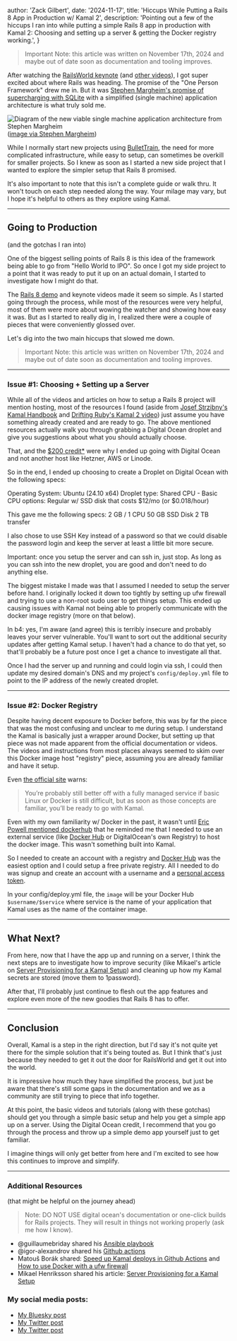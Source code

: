 
  author: 'Zack Gilbert',
  date: '2024-11-17',
  title: 'Hiccups While Putting a Rails 8 App in Production w/ Kamal 2',
  description:
    'Pointing out a few of the hiccups I ran into while putting a simple Rails 8 app in production with Kamal 2: Choosing and setting up a server & getting the Docker registry working.',
}



> Important Note: this article was written on November 17th, 2024 and maybe out of date soon as documentation and tooling improves.


After watching the [RailsWorld keynote](https://www.youtube.com/watch?v=-cEn_83zRFw) (and [other videos](https://www.youtube.com/playlist?list=PLHFP2OPUpCeb182aDN5cKZTuyjn3Tdbqx)), I got super excited about where Rails was heading. The promise of the "One Person Framework" drew me in. But it was [Stephen Margheim's promise of supercharging with SQLite](https://www.youtube.com/watch?v=wFUy120Fts8&t=0s) with a simplified (single machine) application architecture is what truly sold me.

![Diagram of the new viable single machine application architecture from Stephen Margheim](https://fractaledmind.github.io/images/railsworld-2024/012.png)
([image via Stephen Margheim](https://fractaledmind.github.io/2024/10/16/sqlite-supercharges-rails/?utm_source=zackgilbert&ref=zackgilbert.com))

While I normally start new projects using [BulletTrain](https://bullettrain.co), the need for more complicated infrastructure, while easy to setup, can sometimes be overkill for smaller projects. So I knew as soon as I started a new side project that I wanted to explore the simpler setup that Rails 8 promised.

It's also important to note that this isn't a complete guide or walk thru. It won't touch on each step needed along the way. Your milage may vary, but I hope it's helpful to others as they explore using Kamal.


---

## Going to Production
(and the gotchas I ran into)

One of the biggest selling points of Rails 8 is this idea of the framework being able to go from "Hello World to IPO". So once I got my side project to a point that it was ready to put it up on an actual domain, I started to investigate how I might do that.

The [Rails 8 demo](https://www.youtube.com/watch?v=X_Hw9P1iZfQ) and keynote videos made it seem so simple. As I started going through the process, while most of the resources were very helpful, most of them were more about wowing the watcher and showing how easy it was.  But as I started to really dig in, I realized there were a couple of pieces that were conveniently glossed over.

Let's dig into the two main hiccups that slowed me down.

> Important Note: this article was written on November 17th, 2024 and maybe out of date soon as documentation and tooling improves.

---

### Issue #1: Choosing + Setting up a Server

While all of the videos and articles on how to setup a Rails 8 project will mention hosting, most of the resources I found (aside from [Josef Strzibny's Kamal Handbook](https://rails.market/projects/kamal-handbook) and [Drifting Ruby's Kamal 2 video](https://www.youtube.com/watch?v=ZXX0lZN6dbc)) just assume you have something already created and are ready to go. The above mentioned resources actually walk you through grabbing a Digital Ocean droplet and give you suggestions about what you should actually choose.

That, and the [$200 credit*](https://cloud.digitalocean.com/registrations/new?refcode=f6fcd01aaffb) were why I ended up going with Digital Ocean and not another host like Hetzner, AWS or Linode.

So in the end, I ended up choosing to create a Droplet on Digital Ocean with the following specs:

Operating System: Ubuntu (24.10 x64)
Droplet type: Shared CPU - Basic
CPU options: Regular w/ SSD disk that costs $12/mo (or $0.018/hour)

This gave me the following specs:
2 GB / 1 CPU
50 GB SSD Disk
2 TB transfer

I also chose to use SSH Key instead of a password so that we could disable the password login and keep the server at least a little bit more secure.


Important: once you setup the server and can ssh in, just stop. As long as you can ssh into the new droplet, you are good and don't need to do anything else.


The biggest mistake I made was that I assumed I needed to setup the server before hand. I originally locked it down too tightly by setting up ufw firewall and trying to use a non-root sudo user to get things setup. This ended up causing issues with Kamal not being able to properly communicate with the docker image registry (more on that below).

In b4: yes, I'm aware (and agree) this is terribly insecure and probably leaves your server vulnerable. You'll want to sort out the additional security updates after getting Kamal setup. I haven't had a chance to do that yet, so that'll probably be a future post once I get a chance to investigate all that. 


Once I had the server up and running and could login via ssh, I could then update my desired domain's DNS and my project's `config/deploy.yml` file to point to the IP address of the newly created droplet.

---

### Issue #2: Docker Registry

Despite having decent exposure to Docker before, this was by far the piece that was the most confusing and unclear to me during setup. I understand the Kamal is basically just a wrapper around Docker, but setting up that piece was not made apparent from the official documentation or videos. The videos and instructions from most places always seemed to skim over this Docker image host "registry" piece, assuming you are already familiar and have it setup.

Even [the official site](https://kamal-deploy.org/) warns:
> You’re probably still better off with a fully managed service if basic Linux or Docker is still difficult, but as soon as those concepts are familiar, you’ll be ready to go with Kamal.


Even with my own familiarity w/ Docker in the past, it wasn't until [Eric Powell mentioned dockerhub](https://x.com/powell_eric/status/1857901400010678428) that he reminded me that I needed to use an external service (like [Docker Hub](https://hub.docker.com) or DigitalOcean's own Registry) to host the docker image. This wasn't something built into Kamal.

So I needed to create an account with a registry and [Docker Hub](https://hub.docker.com) was the easiest option and I could setup a free private registry. All I needed to do was signup and create an account with a username and a [personal access token](https://app.docker.com/settings/personal-access-tokens).

In your config/deploy.yml file, the `image` will be your Docker Hub `$username/$service` where service is the name of your application that Kamal uses as the name of the container image.

---

## What Next?

From here, now that I have the app up and running on a server, I think the next steps are to investigate how to improve security (like Mikael's article on [Server Provisioning for a Kamal Setup](https://mhenrixon.com/articles/server-provisioning-for-a-kamal-setup)) and cleaning up how my Kamal secrets are stored (move them to 1password).

After that, I'll probably just continue to flesh out the app features and explore even more of the new goodies that Rails 8 has to offer.

---

## Conclusion

Overall, Kamal is a step in the right direction, but I'd say it's not quite yet there for the simple solution that it's being touted as. But I think that's just because they needed to get it out the door for RailsWorld and get it out into the world.

It is impressive how much they have simplified the process, but just be aware that there's still some gaps in the documentation and we as a community are still trying to piece that info together.

At this point, the basic videos and tutorials (along with these gotchas) should get you through a simple basic setup and help you get a simple app up on a server. Using the Digital Ocean credit, I recommend that you go through the process and throw up a simple demo app yourself just to get familiar.

I imagine things will only get better from here and I'm excited to see how this continues to improve and simplify.

---

### Additional Resources
(that might be helpful on the journey ahead)


> Note: DO NOT USE digital ocean's documentation or one-click builds for Rails projects. They will result in things not working properly (ask me how I know).

* @guillaumebriday shared his [Ansible playbook](https://x.com/guillaumebriday/status/1858225006762660344)
* @igor-alexandrov shared his [Github actions](https://x.com/igor_alexandrov/status/1857965557909258733)
* Matouš Borák shared: [Speed up Kamal deploys in Github Actions](https://dev.to/nejremeslnici/speed-up-kamal-deploys-in-github-actions-oh0) and [How to use Docker with a ufw firewall](https://www.howtogeek.com/devops/how-to-use-docker-with-a-ufw-firewall/)
* Mikael Henriksson shared his article: [Server Provisioning for a Kamal Setup](https://mhenrixon.com/articles/server-provisioning-for-a-kamal-setup)

### My social media posts:
* [My Bluesky post](https://bsky.app/profile/zackgilbert.com/post/3lb3lcgnj5c27)
* [My Twitter post](https://x.com/zackgilbert/status/1857947860957872252)
* [My Twitter post](https://x.com/zackgilbert/status/1857867741577064496)

